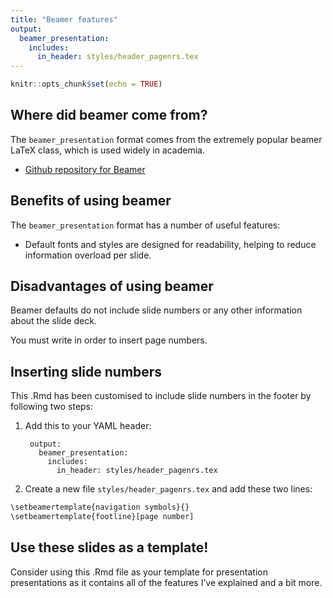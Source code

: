 ```yaml
---
title: "Beamer features"
output: 
  beamer_presentation:
    includes:
      in_header: styles/header_pagenrs.tex
---
```


```r
knitr::opts_chunk$set(echo = TRUE)
```

## Where did beamer come from?

The `beamer_presentation` format comes from the extremely popular beamer LaTeX class, which is used widely in academia.

- [Github repository for Beamer](https://github.com/josephwright/beamer)

## Benefits of using beamer

The `beamer_presentation` format has a number of useful features:

- Default fonts and styles are designed for readability, helping to reduce information overload per slide.

## Disadvantages of using beamer

Beamer defaults do not include slide numbers or any other information about the slide deck.

You must write \LaTeX in order to insert page numbers.

## Inserting slide numbers

This .Rmd has been customised to include slide numbers in the footer by following two steps:

1. Add this to your YAML header:

        output: 
          beamer_presentation:
            includes:
              in_header: styles/header_pagenrs.tex

1. Create a new file `styles/header_pagenrs.tex` and add these two lines:

```r
\setbeamertemplate{navigation symbols}{}
\setbeamertemplate{footline}[page number]
```

## Use these slides as a template!

Consider using this .Rmd file as your template for presentation presentations as it contains all of the features I've explained and a bit more.